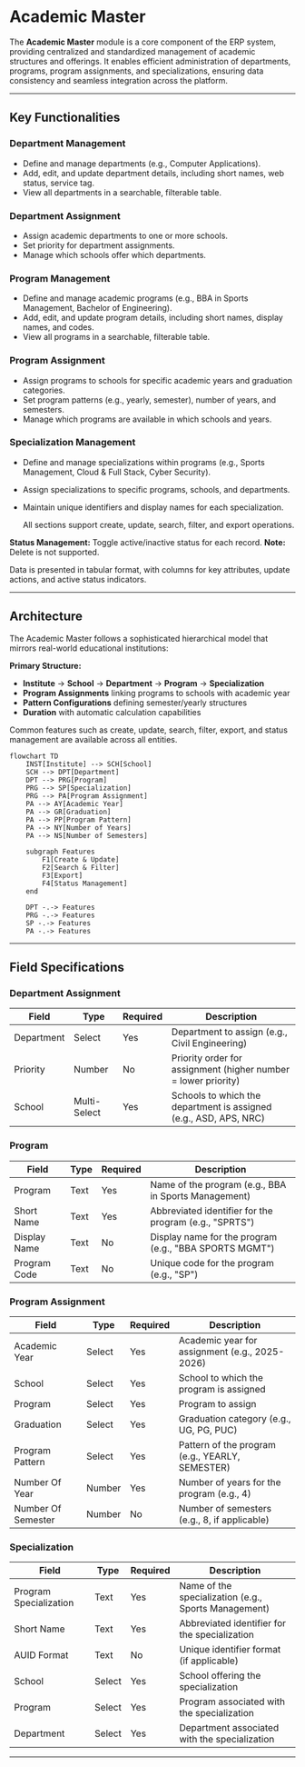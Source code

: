
# Academic Master

The **Academic Master** module is a core component of the ERP system, providing centralized and standardized management of academic structures and offerings. It enables efficient administration of departments, programs, program assignments, and specializations, ensuring data consistency and seamless integration across the platform.

---

## Key Functionalities

### Department Management

- Define and manage departments (e.g., Computer Applications).
- Add, edit, and update department details, including short names, web status, service tag.
- View all departments in a searchable, filterable table.

### Department Assignment

- Assign academic departments to one or more schools.
- Set priority for department assignments.
- Manage which schools offer which departments.

### Program Management

- Define and manage academic programs (e.g., BBA in Sports Management, Bachelor of Engineering).
- Add, edit, and update program details, including short names, display names, and codes.
- View all programs in a searchable, filterable table.

### Program Assignment

- Assign programs to schools for specific academic years and graduation categories.
- Set program patterns (e.g., yearly, semester), number of years, and semesters.
- Manage which programs are available in which schools and years.

### Specialization Management

- Define and manage specializations within programs (e.g., Sports Management, Cloud & Full Stack, Cyber Security).
- Assign specializations to specific programs, schools, and departments.
- Maintain unique identifiers and display names for each specialization.

  <Callout type="info">
    All sections support create, update, search, filter, and export operations.
  </Callout>

<Callout type="info">
  <b>Status Management:</b> Toggle active/inactive status for each record.
</Callout>

<Callout type="warning">
  <b>Note:</b> Delete is not supported.
</Callout>

Data is presented in tabular format, with columns for key attributes, update actions, and active status indicators.

---

## Architecture

The Academic Master follows a sophisticated hierarchical model that mirrors real-world educational institutions:

**Primary Structure:**

- **Institute** → **School** → **Department** → **Program** → **Specialization**
- **Program Assignments** linking programs to schools with academic year
- **Pattern Configurations** defining semester/yearly structures
- **Duration** with automatic calculation capabilities

Common features such as create, update, search, filter, export, and status management are available across all entities.

```mermaid
flowchart TD
    INST[Institute] --> SCH[School]
    SCH --> DPT[Department]
    DPT --> PRG[Program]
    PRG --> SP[Specialization]
    PRG --> PA[Program Assignment]
    PA --> AY[Academic Year]
    PA --> GR[Graduation]
    PA --> PP[Program Pattern]
    PA --> NY[Number of Years]
    PA --> NS[Number of Semesters]

    subgraph Features
        F1[Create & Update]
        F2[Search & Filter]
        F3[Export]
        F4[Status Management]
    end

    DPT -.-> Features
    PRG -.-> Features
    SP -.-> Features
    PA -.-> Features
```

---

## Field Specifications

### Department Assignment

| Field      | Type         | Required | Description                                                       |
| ---------- | ------------ | -------- | ----------------------------------------------------------------- |
| Department | Select       | Yes      | Department to assign (e.g., Civil Engineering)                    |
| Priority   | Number       | No       | Priority order for assignment (higher number = lower priority)    |
| School     | Multi-Select | Yes      | Schools to which the department is assigned (e.g., ASD, APS, NRC) |

### Program

| Field        | Type | Required | Description                                            |
| ------------ | ---- | -------- | ------------------------------------------------------ |
| Program      | Text | Yes      | Name of the program (e.g., BBA in Sports Management)   |
| Short Name   | Text | Yes      | Abbreviated identifier for the program (e.g., "SPRTS") |
| Display Name | Text | No       | Display name for the program (e.g., "BBA SPORTS MGMT") |
| Program Code | Text | No       | Unique code for the program (e.g., "SP")               |

### Program Assignment

| Field              | Type   | Required | Description                                     |
| ------------------ | ------ | -------- | ----------------------------------------------- |
| Academic Year      | Select | Yes      | Academic year for assignment (e.g., 2025-2026)  |
| School             | Select | Yes      | School to which the program is assigned         |
| Program            | Select | Yes      | Program to assign                               |
| Graduation         | Select | Yes      | Graduation category (e.g., UG, PG, PUC)         |
| Program Pattern    | Select | Yes      | Pattern of the program (e.g., YEARLY, SEMESTER) |
| Number Of Year     | Number | Yes      | Number of years for the program (e.g., 4)       |
| Number Of Semester | Number | No       | Number of semesters (e.g., 8, if applicable)    |

### Specialization

| Field                  | Type   | Required | Description                                          |
| ---------------------- | ------ | -------- | ---------------------------------------------------- |
| Program Specialization | Text   | Yes      | Name of the specialization (e.g., Sports Management) |
| Short Name             | Text   | Yes      | Abbreviated identifier for the specialization        |
| AUID Format            | Text   | No       | Unique identifier format (if applicable)             |
| School                 | Select | Yes      | School offering the specialization                   |
| Program                | Select | Yes      | Program associated with the specialization           |
| Department             | Select | Yes      | Department associated with the specialization        |

---

